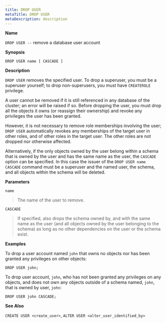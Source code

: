 ```yaml
---
title: DROP USER
metaTitle: DROP USER
metaDescription: description
---
```


**Name**

`DROP USER --` remove a database user account

**Synopsis**

``` text
DROP USER name [ CASCADE ]
```

**Description**

`DROP USER` removes the specified user. To drop a superuser, you must be
a superuser yourself; to drop non-superusers, you must have `CREATEROLE`
privilege.

A user cannot be removed if it is still referenced in any database of
the cluster; an error will be raised if so. Before dropping the user,
you must drop all the objects it owns (or reassign their ownership) and
revoke any privileges the user has been granted.

However, it is not necessary to remove role memberships involving the
user; `DROP USER` automatically revokes any memberships of the target
user in other roles, and of other roles in the target user. The other
roles are not dropped nor otherwise affected.

Alternatively, if the only objects owned by the user belong within a
schema that is owned by the user and has the same name as the user, the
`CASCADE` option can be specified. In this case the issuer of the `DROP
USER name CASCADE` command must be a superuser and the named user, the
schema, and all objects within the schema will be deleted.

**Parameters**

`name`

> The name of the user to remove.

`CASCADE`

> If specified, also drops the schema owned by, and with the same name
> as the user (and all objects owned by the user belonging to the
> schema) as long as no other dependencies on the user or the schema
> exist.

**Examples**

To drop a user account named `john` that owns no objects nor has been
granted any privileges on other objects:

``` text
DROP USER john;
```

To drop user account, `john`, who has not been granted any privileges on
any objects, and does not own any objects outside of a schema named,
`john`, that is owned by user, `john`:

``` text
DROP USER john CASCADE;
```

**See Also**

`CREATE USER <create_user>`, `ALTER USER <alter_user_identified_by>`
